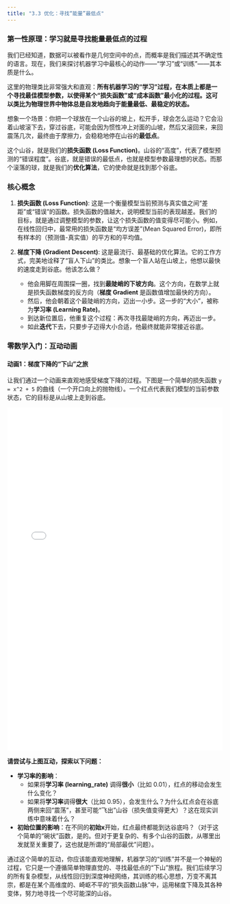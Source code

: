```yaml
---
title: "3.3 优化：寻找“能量”最低点"
---
```


### 第一性原理：学习就是寻找能量最低点的过程

我们已经知道，数据可以被看作是几何空间中的点，而概率是我们描述其不确定性的语言。现在，我们来探讨机器学习中最核心的动作——“学习”或“训练”——其本质是什么。

这里的物理类比非常强大和直观：**所有机器学习的“学习”过程，在本质上都是一个寻找最佳模型参数，以使得某个“损失函数”或“成本函数”最小化的过程。这可以类比为物理世界中物体总是自发地趋向于能量最低、最稳定的状态。**

想象一个场景：你把一个球放在一个山谷的坡上，松开手，球会怎么运动？它会沿着山坡滚下去，穿过谷底，可能会因为惯性冲上对面的山坡，然后又滚回来，来回震荡几次，最终由于摩擦力，会稳稳地停在山谷的**最低点**。

这个山谷，就是我们的**损失函数 (Loss Function)**。山谷的“高度”，代表了模型预测的“错误程度”。谷底，就是错误的最低点，也就是模型参数最理想的状态。而那个滚落的球，就是我们的**优化算法**，它的使命就是找到那个谷底。

### 核心概念

1.  **损失函数 (Loss Function)**: 这是一个衡量模型当前预测与真实值之间“差距”或“错误”的函数。损失函数的值越大，说明模型当前的表现越差。我们的目标，就是通过调整模型的参数，让这个损失函数的值变得尽可能小。例如，在线性回归中，最常用的损失函数是“均方误差”(Mean Squared Error)，即所有样本的（预测值-真实值）的平方和的平均值。

2.  **梯度下降 (Gradient Descent)**: 这是最流行、最基础的优化算法。它的工作方式，完美地诠释了“盲人下山”的类比。想象一个盲人站在山坡上，他想以最快的速度走到谷底。他该怎么做？
    -   他会用脚在周围探一圈，找到**最陡峭的下坡方向**。这个方向，在数学上就是损失函数梯度的反方向（**梯度 Gradient** 是函数值增加最快的方向）。
    -   然后，他会朝着这个最陡峭的方向，迈出一小步。这一步的“大小”，被称为**学习率 (Learning Rate)**。
    -   到达新位置后，他重复这个过程：再次寻找最陡峭的方向，再迈出一步。
    -   如此**迭代**下去，只要步子迈得大小合适，他最终就能非常接近谷底。

### 零数学入门：互动动画

#### 动画1：梯度下降的“下山”之旅

让我们通过一个动画来直观地感受梯度下降的过程。下图是一个简单的损失函数 `y = x^2 + 5` 的曲线（一个开口向上的抛物线）。一个红点代表我们模型的当前参数状态，它的目标是从山坡上走到谷底。


<iframe src="../assets/ch03/gd_manual.html" width="100%" height="800" frameborder="0"></iframe>


**请尝试与上图互动，探索以下问题：**

-   **学习率的影响**：
    -   如果将**学习率 (learning_rate)** 调得**很小**（比如 0.01），红点的移动会发生什么变化？
    -   如果将**学习率**调得**很大**（比如 0.95），会发生什么？为什么红点会在谷底两侧来回“震荡”，甚至可能“飞出”山谷（损失值变得更大）？这在现实训练中意味着什么？
-   **初始位置的影响**：在不同的**初始x**开始，红点最终都能到达谷底吗？（对于这个简单的“碗状”函数，是的。但对于更复杂的、有多个山谷的函数，从哪里出发就至关重要了，这也就是所谓的“局部最优”问题）。

通过这个简单的互动，你应该能直观地理解，机器学习的“训练”并不是一个神秘的过程，它只是一个遵循简单物理直觉的、寻找最低点的“下山”旅程。我们后续学习的所有复杂模型，从线性回归到深度神经网络，其训练的核心思想，万变不离其宗，都是在某个高维度的、崎岖不平的“损失函数山脉”中，运用梯度下降及其各种变体，努力地寻找一个尽可能深的山谷。
